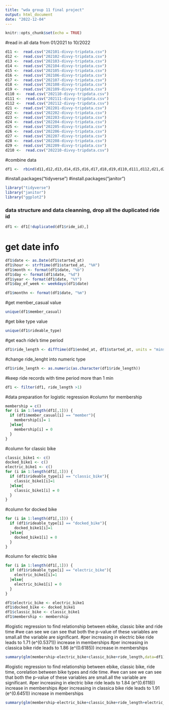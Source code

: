 ---
title: "wda group 11 final project"
output: html_document
date: "2022-12-04"
---

```{r setup, include=FALSE}
knitr::opts_chunk$set(echo = TRUE)
```


#read in all data from 01/2021 to 10/2022
```{r}
d11 <-  read.csv("202101-divvy-tripdata.csv")
d12 <-  read.csv("202102-divvy-tripdata.csv")
d13 <-  read.csv("202103-divvy-tripdata.csv")
d14 <-  read.csv("202104-divvy-tripdata.csv")
d15 <-  read.csv("202105-divvy-tripdata.csv")
d16 <-  read.csv("202106-divvy-tripdata.csv")
d17 <-  read.csv("202107-divvy-tripdata.csv")
d18 <-  read.csv("202108-divvy-tripdata.csv")
d19 <-  read.csv("202109-divvy-tripdata.csv")
d110 <-  read.csv("202110-divvy-tripdata.csv")
d111 <-  read.csv("202111-divvy-tripdata.csv")
d112 <-  read.csv("202112-divvy-tripdata.csv")
d21 <-  read.csv("202201-divvy-tripdata.csv")
d22 <-  read.csv("202202-divvy-tripdata.csv")
d23 <-  read.csv("202203-divvy-tripdata.csv")
d24 <-  read.csv("202204-divvy-tripdata.csv")
d25 <-  read.csv("202205-divvy-tripdata.csv")
d26 <-  read.csv("202206-divvy-tripdata.csv")
d27 <-  read.csv("202207-divvy-tripdata.csv")
d28 <-  read.csv("202208-divvy-tripdata.csv")
d29 <-  read.csv("202209-divvy-tripdata.csv")
d210 <-  read.csv("202210-divvy-tripdata.csv")
```

#combine data
```{r}
df1 <-  rbind(d11,d12,d13,d14,d15,d16,d17,d18,d19,d110,d111,d112,d21,d22,d23,d24,d25,d26,d27,d28,d29,d210)
```

#install.packages("tidyverse")
#install.packages("janitor")
```{r}
library("tidyverse")
library("janitor")
library("ggplot2")
```

### data structure and data cleanning, drop all the duplicated ride id

```{r}
df1 <- df1[!duplicated(df1$ride_id),]
```

# get date info
```{r}
df1$date <- as.Date(df1$started_at)
df1$hour <- strftime(df1$started_at, "%H")
df1$month <- format(df1$date, "%b")
df1$day <- format(df1$date, "%d")
df1$year <- format(df1$date, "%Y")
df1$day_of_week <- weekdays(df1$date)
```
```{r}
df1$monthn <- format(df1$date, "%m")

```

#get member_casual value
```{r}
unique(df1$member_casual)
```
#get bike type value
```{r}
unique(df1$rideable_type)
```
#get each ride's time period
```{r}
df1$ride_length <- difftime(df1$ended_at, df1$started_at, units = "mins")
```
#change ride_lenght into numeric type 
```{r}
df1$ride_length <- as.numeric(as.character(df1$ride_length))
```

#keep ride records with time period more than 1 min 
```{r}
df1 <- filter(df1, ride_length >1)
```

#data preparation for logistic regression
#column for membership
```{r}
membership = c()
for (i in 1:length(df1[,1])) {
  if (df1$member_casual[i] == "member"){
    membership[i]= 1
  }else{
    membership[i] = 0
  }
}

```

#column for classic bike
```{r}
classic_bike1 <- c()
docked_bike1 <- c()
electric_bike1 <- c()
for (i in 1:length(df1[,1])) {
  if (df1$rideable_type[i] == "classic_bike"){
    classic_bike1[i]=1
  }else{
    classic_bike1[i] = 0
  }
}
```
#column for docked bike
```{r}
for (i in 1:length(df1[,1])) {
  if (df1$rideable_type[i] == "docked_bike"){
    docked_bike1[i]=1
  }else{
    docked_bike1[i] = 0
  }
}
```

#column for electric bike
```{r}
for (i in 1:length(df1[,1])) {
  if (df1$rideable_type[i] == "electric_bike"){
    electric_bike1[i]=1
  }else{
    electric_bike1[i] = 0
  }
}
```


```{r}
df1$electric_bike <- electric_bike1
df1$docked_bike <- docked_bike1
df1$classic_bike <- classic_bike1
df1$membership <- membership
```


#logistic regression to find relationship between ebike, classic bike and ride time
#we can see we can see that both the p-value of these variables are small.all the variable are significant.
#per increasing in electric bike ride leads to 1.71 (e^(0.5371)) increase in memberships
#per increasing in classica bike ride leads to 1.86 (e^(0.6185)) increase in memberships
```{r}

summary(glm(membership~electric_bike+classic_bike+ride_length,data=df1))

```
#logistic regression to find relationship between ebike, classic bike, ride time, corelation between bike types and ride time.
#we can see we can see that both the p-value of these variables are small.all the variable are significant.
#per increasing in electric bike ride leads to 1.84 (e^(0.6118)) increase in memberships
#per increasing in classica bike ride leads to 1.91 (e^(0.6451)) increase in memberships
```{r}

summary(glm(membership~electric_bike+classic_bike+ride_length+electric_bike*ride_length+classic_bike*ride_length,data=df1))

```



